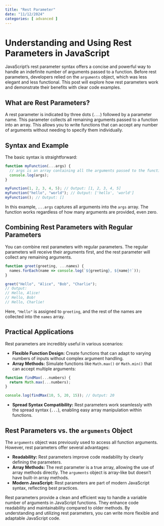 ```yaml
---
title: "Rest Parameter"
date: "11/12/2024"
categories: [ advanced ]
---
```


# Understanding and Using Rest Parameters in JavaScript

JavaScript's rest parameter syntax offers a concise and powerful way to handle an indefinite number of arguments passed to a function.  Before rest parameters, developers relied on the `arguments` object, which was less elegant and less functional. This post will explore how rest parameters work and demonstrate their benefits with clear code examples.


## What are Rest Parameters?

A rest parameter is indicated by three dots (`...`) followed by a parameter name. This parameter collects all remaining arguments passed to a function into an array.  This allows you to write functions that can accept any number of arguments without needing to specify them individually.


## Syntax and Example

The basic syntax is straightforward:

```javascript
function myFunction(...args) {
  // args is an array containing all the arguments passed to the function
  console.log(args); 
}

myFunction(1, 2, 3, 4, 5); // Output: [1, 2, 3, 4, 5]
myFunction("hello", "world"); // Output: ['hello', 'world']
myFunction(); // Output: []
```

In this example, `...args` captures all arguments into the `args` array. The function works regardless of how many arguments are provided, even zero.


## Combining Rest Parameters with Regular Parameters

You can combine rest parameters with regular parameters.  The regular parameters will receive their arguments first, and the rest parameter will collect any remaining arguments.

```javascript
function greet(greeting, ...names) {
  names.forEach(name => console.log(`${greeting}, ${name}!`));
}

greet("Hello", "Alice", "Bob", "Charlie"); 
// Output:
// Hello, Alice!
// Hello, Bob!
// Hello, Charlie!
```

Here, `"Hello"` is assigned to `greeting`, and the rest of the names are collected into the `names` array.


## Practical Applications

Rest parameters are incredibly useful in various scenarios:

* **Flexible Function Design:** Create functions that can adapt to varying numbers of inputs without complex argument handling.
* **Array Methods:**  Simulate functions like `Math.max()` or `Math.min()` that can accept multiple arguments:

```javascript
function findMax(...numbers) {
  return Math.max(...numbers);
}

console.log(findMax(10, 5, 20, 15)); // Output: 20
```

* **Spread Syntax Compatibility:** Rest parameters work seamlessly with the spread syntax (`...`), enabling easy array manipulation within functions.


##  Rest Parameters vs. the `arguments` Object

The `arguments` object was previously used to access all function arguments. However, rest parameters offer several advantages:

* **Readability:** Rest parameters improve code readability by clearly defining the parameters.
* **Array Methods:**  The rest parameter is a true array, allowing the use of array methods directly. The `arguments` object is array-like but doesn't have built-in array methods.
* **Modern JavaScript:** Rest parameters are part of modern JavaScript syntax, reflecting best practices.




Rest parameters provide a clean and efficient way to handle a variable number of arguments in JavaScript functions.  They enhance code readability and maintainability compared to older methods. By understanding and utilizing rest parameters, you can write more flexible and adaptable JavaScript code.

